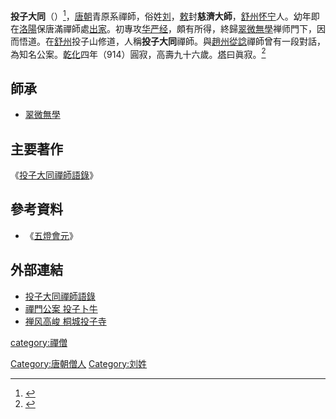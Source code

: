 '''投子大同'''（{{bd|819年||914年}}）<ref>{{Cite web  |url =http://njqls.com/mobile/newsInfo.asp?ID=2286  |title =投子大同禅师在翠微无学禅师门下顿悟宗旨  |author =董群  |date =2016-03-29  |publisher =董群  |language =zh  |accessdate =2021-11-08  |quote =投子大同禅师（（819～914）  |archive-date =2021-11-09  |archive-url =https://web.archive.org/web/20211109093141/http://njqls.com/mobile/newsInfo.asp?ID=2286  }}</ref>，[[唐朝|唐朝]]青原系禪師，俗姓[[刘|刘]]，[[敕|敕]]封'''慈濟大師'''，[[舒州|舒州]][[怀宁|怀宁]]人。幼年即在[[洛陽|洛陽]]保唐滿禪師處[[出家|出家]]。初專攻[[华严经|华严经]]，頗有所得，終歸[[翠微無學|翠微無學]]禅师門下，因而悟道。在[[舒州|舒州]]投子山修道，人稱'''投子大同'''禪師。與[[趙州從諗|趙州從諗]]禪師曾有一段對話，為知名公案。[[乾化|乾化]]四年（914）圓寂，高壽九十六歲。[[塔|塔]]曰眞寂。<ref name="舒州投子山大同禪師 ">{{Cite web |url=https://ctext.org/wiki.pl?if=gb&chapter=641799 |title=景德傳燈録卷第十五 |access-date=2021-11-08 |archive-date=2021-11-08 |archive-url=https://web.archive.org/web/20211108120504/https://ctext.org/wiki.pl?if=gb&chapter=641799 }}</ref> 

==師承==
*[[翠微無學|翠微無學]]
==主要著作==
《[[投子大同禪師語錄|投子大同禪師語錄]]》
==參考資料==
*《[[五燈會元|五燈會元]]》
==外部連結==
*[http://buddhaspace.org/dict/fk/data/%25E6%258A%2595%25E5%25AD%2590%25E5%25A4%25A7%25E5%2590%258C%25E7%25A6%25AA%25E5%25B8%25AB%25E8%25AA%259E%25E9%258C%2584.html 投子大同禪師語錄] {{Wayback|url=http://buddhaspace.org/dict/fk/data/%25E6%258A%2595%25E5%25AD%2590%25E5%25A4%25A7%25E5%2590%258C%25E7%25A6%25AA%25E5%25B8%25AB%25E8%25AA%259E%25E9%258C%2584.html |date=20211108115859 }}
*[https://www.ctworld.org.tw/chan_koans/019.htm 禪門公案 投子卜牛] {{Wayback|url=https://www.ctworld.org.tw/chan_koans/019.htm |date=20211108120824 }}
*[http://bodhi.takungpao.com/temple/2015-07/3081709.html 禅风高峻 桐城投子寺 ] {{Wayback|url=http://bodhi.takungpao.com/temple/2015-07/3081709.html |date=20211108220147 }}

{{佛教人物小作品}}

[[Category:唐朝僧人|Category:唐朝僧人]]
[[category:禪僧|category:禪僧]]
[[Category:刘姓|Category:刘姓]]